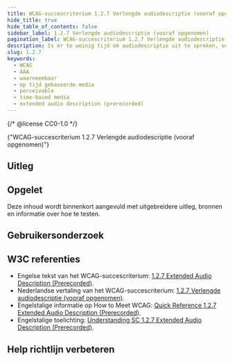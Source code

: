 ```yaml
---
title: WCAG-succescriterium 1.2.7 Verlengde audiodescriptie (vooraf opgenomen)
hide_title: true
hide_table_of_contents: false
sidebar_label: 1.2.7 Verlengde audiodescriptie (vooraf opgenomen)
pagination_label: WCAG-succescriterium 1.2.7 Verlengde audiodescriptie (vooraf opgenomen)
description: Is er te weinig tijd om audiodescriptie uit te spreken, voeg dan een verlengde audiodescriptie toe. Deze pauzeert de video zodat er tijd is om de aanvullende informatie toe te voegen.
slug: 1.2.7
keywords:
  - WCAG
  - AAA
  - waarneembaar
  - op tijd gebaseerde media
  - perceivable
  - time-based media
  - extended audio description (prerecorded)
---
```


{/* @license CC0-1.0 */}


<WcagHeadingGroup level={1} conformanceLevel="Niveau AAA">
  {"WCAG-succescriterium 1.2.7 Verlengde audiodescriptie (vooraf opgenomen)"}
</WcagHeadingGroup>

<SpotlightSection>
  <Markdown omitH1 headinglevel={3}>
    <AAAMessage />
  </Markdown>
</SpotlightSection>

## Uitleg

<Summary />

## Opgelet

Deze inhoud wordt binnenkort aangevuld met uitgebreidere uitleg, bronnen en informatie over hoe te testen.

## Gebruikersonderzoek

<CTAGebruikersonderzoek />

## W3C referenties

- Engelse tekst van het WCAG-succescriterium: [<span lang="en">1.2.7 Extended Audio Description (Prerecorded)</span>](https://www.w3.org/TR/WCAG22/#extended-audio-description-prerecorded).
- Nederlandse vertaling van het WCAG-succescriterium: [1.2.7 Verlengde audiodescriptie (vooraf opgenomen)](https://www.w3.org/Translations/WCAG22-nl/#verlengde-audiodescriptie-vooraf-opgenomen).
- Engelstalige informatie op <span lang="en">How to Meet WCAG</span>: [<span lang="en">Quick Reference 1.2.7 Extended Audio Description (Prerecorded)</span>](https://www.w3.org/WAI/WCAG22/quickref/#extended-audio-description-prerecorded).
- Engelstalige toelichting: [<span lang="en">Understanding SC 1.2.7 Extended Audio Description (Prerecorded)</span>](https://www.w3.org/WAI/WCAG22/Understanding/extended-audio-description-prerecorded.html).

<SpotlightSection>
  <Markdown omitH1 headinglevel={3}>
    <Disclaimer />
  </Markdown>
</SpotlightSection>

## Help richtlijn verbeteren

<Markdown omitH1 headinglevel={3}>
  <WCAGFooterInfo />
</Markdown>
